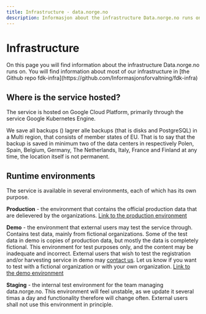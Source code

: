 ```yaml
---
title: Infrastructure - data.norge.no
description: Informasjon about the infrastructure Data.norge.no runs on.
---
```


# Infrastructure

<Ingress size='xs'>
    On this page you will find information about the infrastructure Data.norge.no runs on. You will find information
    about most of our infrastructure in [the Github repo
    fdk-infra](https://github.com/Informasjonsforvaltning/fdk-infra)
</Ingress>

## Where is the service hosted?

The service is hosted on Google Cloud Platform, primarily through the service Google Kubernetes Engine.

We save all backups () lagrer alle backups (that is disks and PostgreSQL) in a Multi region, that consists of member states of EU. That is to say that the backup is saved in minimum two of the data centers in respectively Polen, Spain,
Belgium, Germany, The Netherlands, Italy, France and Finland at any time, the location itself is not permanent.

## Runtime environments

The service is available in several environments, each of which has its own purpose.

**Production** - the environment that contains the official production data that are delievered by the organizations. [Link to the production environment](https://data.norge.no)

**Demo** - the environment that external users may test the service through. Contains test data, mainly from fictional organizations. Some of the test data in demo is copies of production data, but mostly the data is completely fictional.
This environment for test purposes only, and the content may be inadequate and incorrect. External users that wish to test the registration and/or harvesting service in demo may [contact us](https://data.norge.no/nb/contact).
Let us know if you want to test with a fictional organization or with your own organization. [Link to the demo environment](https://demo.fellesdatakatalog.digdir.no/)

**Staging** - the internal test environment for the team managing data.norge.no. This environment will feel unstable, as we update it several timas a day and functionality
therefore will change often. External users shall not use this environment in principle.
